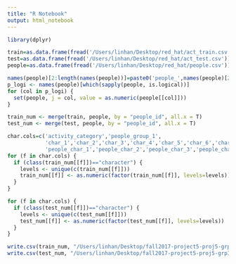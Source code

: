 ```yaml
---
title: "R Notebook"
output: html_notebook
---
```


```r
library(dplyr)
```

```r
train=as.data.frame(fread('/Users/linhan/Desktop/red_hat/act_train.csv'))
test=as.data.frame(fread('/Users/linhan/Desktop/red_hat/act_test.csv'))
people=as.data.frame(fread('/Users/linhan/Desktop/red_hat/people.csv'))
```

```r
names(people)[2:length(names(people))]=paste0('people_',names(people)[2:length(names(people))])
p_logi <- names(people)[which(sapply(people, is.logical))]
for (col in p_logi) {
  set(people, j = col, value = as.numeric(people[[col]]))
}
```

```r
train_num <- merge(train, people, by = "people_id", all.x = T)
test_num <- merge(test, people, by = "people_id", all.x = T)

char.cols=c('activity_category','people_group_1',
            'char_1','char_2','char_3','char_4','char_5','char_6','char_7','char_8','char_9','char_10',
            'people_char_1','people_char_2','people_char_3','people_char_4','people_char_5','people_char_6','people_char_7','people_char_8','people_char_9')
for (f in char.cols) {
  if (class(train_num[[f]])=="character") {
    levels <- unique(c(train_num[[f]]))
    train_num[[f]] <- as.numeric(factor(train_num[[f]], levels=levels))
  }
}

for (f in char.cols) {
  if (class(test_num[[f]])=="character") {
    levels <- unique(c(test_num[[f]]))
    test_num[[f]] <- as.numeric(factor(test_num[[f]], levels=levels))
  }
}
```

```r
write.csv(train_num, "/Users/linhan/Desktop/fall2017-project5-proj5-grp3/output/train_num.csv")
write.csv(test_num, "/Users/linhan/Desktop/fall2017-project5-proj5-grp3/output/test_num.csv")
```